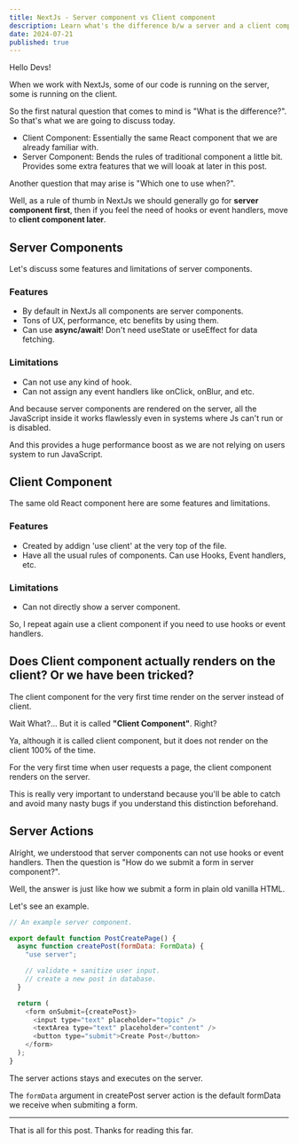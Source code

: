 ```yaml
---
title: NextJs - Server component vs Client component
description: Learn what's the difference b/w a server and a client component and how to deal with each one.
date: 2024-07-21
published: true
---
```


Hello Devs!

When we work with NextJs, some of our code is running on the server, some is running on the client.

So the first natural question that comes to mind is "What is the difference?". So that's what we are going to discuss today.

- Client Component: Essentially the same React component that we are already familiar with.
- Server Component: Bends the rules of traditional component a little bit. Provides some extra features that we will looak at later in this post.

Another question that may arise is "Which one to use when?".

Well, as a rule of thumb in NextJs we should generally go for **server component first**, then if you feel the need of hooks or event handlers, move to **client component later**.

## Server Components

Let's discuss some features and limitations of server components.

### Features

- By default in NextJs all components are server components.
- Tons of UX, performance, etc benefits by using them.
- Can use **async/await**! Don't need useState or useEffect for data fetching.

### Limitations

- Can not use any kind of hook.
- Can not assign any event handlers like onClick, onBlur, and etc.

And because server components are rendered on the server, all the JavaScript inside it works flawlessly even in systems where Js can't run or is disabled.

And this provides a huge performance boost as we are not relying on users system to run JavaScript.

## Client Component

The same old React component here are some features and limitations.

### Features

- Created by addign 'use client' at the very top of the file.
- Have all the usual rules of components. Can use Hooks, Event handlers, etc.

### Limitations

- Can not directly show a server component.

So, I repeat again use a client component if you need to use hooks or event handlers.

## Does Client component actually renders on the client? Or we have been tricked?

The client component for the very first time render on the server instead of client.

Wait What?... But it is called **"Client Component"**. Right?

Ya, although it is called client component, but it does not render on the client 100% of the time.

For the very first time when user requests a page, the client component renders on the server.

This is really very important to understand because you'll be able to catch and avoid many nasty bugs if you understand this distinction beforehand.

## Server Actions

Alright, we understood that server components can not use hooks or event handlers. Then the question is "How do we submit a form in server component?".

Well, the answer is just like how we submit a form in plain old vanilla HTML.

Let's see an example.

```js
// An example server component.

export default function PostCreatePage() {
  async function createPost(formData: FormData) {
    "use server";

    // validate + sanitize user input.
    // create a new post in database.
  }

  return (
    <form onSubmit={createPost}>
      <input type="text" placeholder="topic" />
      <textArea type="text" placeholder="content" />
      <button type="submit">Create Post</button>
    </form>
  );
}
```

The server actions stays and executes on the server.

The `formData` argument in createPost server action is the default formData we receive when submiting a form.

---

That is all for this post. Thanks for reading this far.
